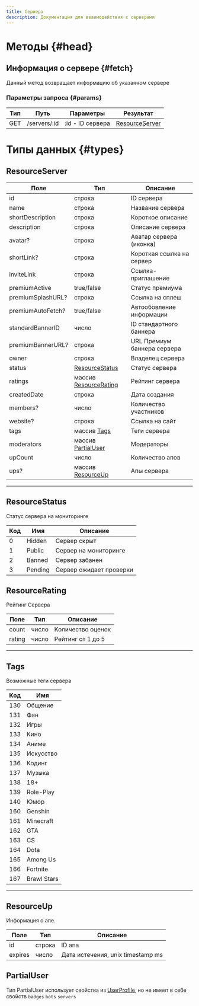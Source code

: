 ```yaml
---
title: Сервера
description: Документация для взаимодействия с серверами
---
```


# Методы {#head}

## Информация о сервере {#fetch}

Данный метод возвращает информацию об указанном сервере

### Параметры запроса {#params}

| Тип | Путь         | Параметры     		  | Результат                      	  |
| --- | ------------ | ----------------- | --------------------------------- |
| GET | /servers/:id | :id - ID сервера	 | [ResourceServer](#resourceserver) |

# Типы данных {#types}

## ResourceServer

| Поле             	 | Тип                                   			  | Описание                  	  |
| ------------------ | ------------------------------------------ | ---------------------------- |
| id              		 | строка                                  	  | ID сервера                	  |
| name             	 | строка                                  	  | Название сервера           	 |
| shortDescription 	 | строка                                  	  | Короткое описание          	 |
| description      	 | строка                                  	  | Описание сервера           	 |
| avatar?	           | строка                                  	  | Аватар сервера (иконка)      |
| shortLink?	        | строка                                   	 | Короткая ссылка на сервер  	 |
| inviteLink       	 | строка                                  	  | Ссылка-приглашение         	 |
| premiumActive    	 | true/false                              	  | Статус премиума           	  |
| premiumSplashURL?	 | строка                                  	  | Ссылка на сплеш           	  |
| premiumAutoFetch?	 | true/false                              	  | Автообовление информации   	 |
| standardBannerID 	 | число                                   	  | ID стандартного баннера   	  |
| premiumBannerURL?	 | строка                                  	  | URL Премиум баннера сервера	 |
| owner            	 | строка                                  	  | Владелец сервера           	 |
| status           	 | [ResourceStatus](#resourcestatus)          | Статус сервера               |
| ratings          	 | массив [ResourceRating](#resourcerating)	  | Рейтинг сервера              |
| createdDate      	 | строка                                  	  | Дата создания              	 |
| members?	          | число                                    	 | Количество участников     	  |
| website?	          | строка                                  	  | Ссылка на сайт            	  |
| tags             	 | массив [Tags](#tags)                    	  | Теги сервера              	  |
| moderators       	 | массив [PartialUser](#partialuser)      	  | Модераторы                	  |
| upCount          	 | число                                   	  | Количество апов            	 |
| ups?	              | массив [ResourceUp](#resourceup)        	  | Апы сервера               	  |

* * *

## ResourceStatus

Статус сервера на мониторинге

| Код	 | Имя    	 | Описание               	 |
| ---- | -------- | ------------------------ |
| 0 	  | Hidden 	 | Сервер скрыт           	 |
| 1 	  | Public 	 | Сервер на мониторинге  	 |
| 2 	  | Banned 	 | Сервер забанен         	 |
| 3 	  | Pending	 | Сервер ожидает проверки	 |

## ResourceRating

Рейтинг Сервера

| Поле     | Тип  	 | Описание         	 |
| -------- | ------ | ------------------ |
| count    | число	 | Количество оценок  |
| rating	  | число  | Рейтинг от 1 до 5	 |

* * *

## Tags

Возможные теги сервера

| Код | Имя         |
| --- | ----------- |
| 130 | Общение     |
| 131 | Фан         |
| 132 | Игры        |
| 133 | Кино        |
| 134 | Аниме       |
| 135 | Искусство   |
| 136 | Кодинг      |
| 137 | Музыка      |
| 138 | 18+         |
| 139 | Role-Play   |
| 140 | Юмор        |
| 160 | Genshin     |
| 161 | Minecraft   |
| 162 | GTA         |
| 163 | CS          |
| 164 | Dota        |
| 165 | Among Us    |
| 166 | Fortnite    |
| 167 | Brawl Stars |

* * *

## ResourceUp

Информация о апе.

| Поле    	 | Тип    	 | Описание                         	  |
| --------- | -------- | ----------------------------------- |
| id     	  | строка	  | ID апа                              |
| expires	  | число 	  | Дата истечения, unix timestamp ms	  |

## PartialUser

Тип PartialUser использует свойства из [UserProfiIe](/api/profiles#userprofile), но не имеет в себе
свойств `badges` `bots` `servers`
